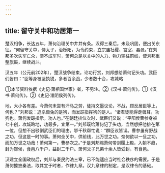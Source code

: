 ```yaml
---
---
---
```

title: 留守关中和功居第一
---



楚汉相争，长达五年，萧何治理关中井井有条。汉得三秦后，未及巩固，便出关东征。“何留守关中，侍太子，治栎阳，为令约束，立宗庙社稷、宫室、县邑。”在刘邦多次失军亡众，溃不成军时，萧何总是以关中的人力、物力输往前线，使刘邦重整旗鼓，继续战斗。

汉五年（公元前202年），楚汉战争结束。论功行赏，刘邦想给萧何记头功。武臣们皆曰：“臣等身被坚执锐，多者百余战，少者数十合，攻城略

①本节资料依据《史记·萧相国世家》者，不另注。②《汉书·萧何传》。①《汉书·萧何传》。②《史记·淮阴侯列传》。

地，大小各有差。今萧何未尝有汗马之劳，徒持文墨议论，不战，顾反居臣等上，何也？”刘邦说：追杀兽兔的是狗，而发踪指挥狗的是人。“诸君徒能得走兽耳，功狗也。萧何发踪指示，功人也。”在朝廷排位次时，武臣们又说：“平阳侯曹参身被七十创，攻城略地，功最多，宜第一。”刘邦既给萧何记了头功，当然想把他排在第一位，但想不出驳倒武臣们的理由。鄂千秋帮忙说：“群臣议皆误。曹参虽有野战之功，但这是一时的事。萧何全关中，供前线，此万世之功。奈何欲以一旦之功，而加万世之功哉！萧何第一，曹参次之。”于是刘邦赐萧何带剑履上殿，入朝不趋，封为酂侯，食邑八千户，益封二千户。萧何父子兄弟十余人皆受封，有食邑。

汉建立全国政权后，刘邦与秦民约法三章，已不能适应当时社会秩序的需要。于是萧何攈摭秦法，取其宜于时者，作律九章。汉九章律的制定，是汉律令的基础。